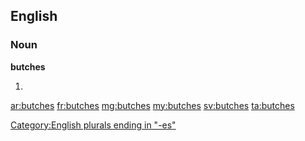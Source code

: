 ==English==

===Noun===
'''butches'''

# {{plural of|butch}}

[[Category:English plurals ending in "-es"]]

[[ar:butches]]
[[fr:butches]]
[[mg:butches]]
[[my:butches]]
[[sv:butches]]
[[ta:butches]]